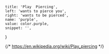 
	title: 'Play  Piercing',
	left: 'wants to pierce you',
	right: 'wants to be pierced',
	name: 'purple',
	value: color.purple,
	snippet: '',
}

{/* https://en.wikipedia.org/wiki/Play_piercing */}
